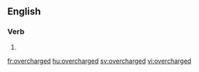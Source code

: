 ==English==

===Verb===
{{head|en}}

# {{en-past of|overcharge}}

[[fr:overcharged]]
[[hu:overcharged]]
[[sv:overcharged]]
[[vi:overcharged]]